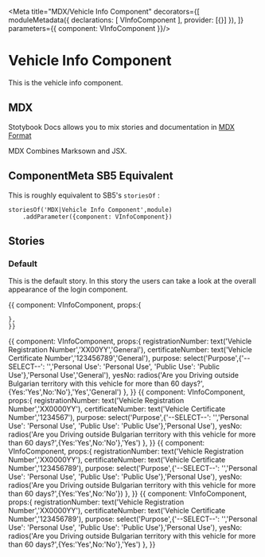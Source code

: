 
<Meta title="MDX/Vehicle Info Component" decorators={[
    moduleMetadata({
        declarations: [
            VInfoComponent
        ],
        provider: [{}]
    }),
]} parameters={{
    component: VInfoComponent
}}/>

# Vehicle Info Component 

This is the vehicle info component.

## MDX

Stotybook Docs allows you to mix stories and documentation in 
[MDX Format](https://mdxjs.com/)

MDX Combines Marksown and JSX.

## ComponentMeta SB5 Equivalent

This is roughly equivalent to SB5's `storiesOf` :

```
storiesOf('MDX|Vehicle Info Component',module)
    .addParameter({component: VInfoComponent})

```

## Stories

### Default

This is the default story. In this story the users can take a look at the overall
appearance of the login component.

<Preview>
  <Story name="Default">{{
    component: VInfoComponent,
    props:{
      
    },
    }}    
  </Story>
</Preview>

<Preview>
  <Story name="Wrong Vehicle Registration Number">{{
    component: VInfoComponent,
    props:{
      registrationNumber: text('Vehicle Registration Number','XX00YY','General'),
      certificateNumber: text('Vehicle Certificate Number','123456789','General'),
      purpose: select('Purpose',{'--SELECT--': '','Personal Use': 'Personal Use', 'Public Use': 'Public Use'},'Personal Use','General'),
      yesNo: radios('Are you Driving outside Bulgarian territory with this vehicle for more than 60 days?',{Yes:'Yes',No:'No'},'Yes','General')
    },
    }}    
  </Story>
</Preview>

<Preview>
  <Story name="Wrong Vehicle Certificate Number">{{
    component: VInfoComponent,
    props:{
      registrationNumber: text('Vehicle Registration Number','XX0000YY'),
      certificateNumber: text('Vehicle Certificate Number','1234567'),
      purpose: select('Purpose',{'--SELECT--': '','Personal Use': 'Personal Use', 'Public Use': 'Public Use'},'Personal Use'),
      yesNo: radios('Are you Driving outside Bulgarian territory with this vehicle for more than 60 days?',{Yes:'Yes',No:'No'},'Yes')
    },
    }}    
  </Story>
</Preview>

<Preview>
  <Story name="No information about outside travel">{{
    component: VInfoComponent,
    props:{
      registrationNumber: text('Vehicle Registration Number','XX0000YY'),
      certificateNumber: text('Vehicle Certificate Number','123456789'),
      purpose: select('Purpose',{'--SELECT--': '','Personal Use': 'Personal Use', 'Public Use': 'Public Use'},'Personal Use'),
      yesNo: radios('Are you Driving outside Bulgarian territory with this vehicle for more than 60 days?',{Yes:'Yes',No:'No'})
    },
    }}    
  </Story>
</Preview>

<Preview>
  <Story name="All information is correct">{{
    component: VInfoComponent,
    props:{
      registrationNumber: text('Vehicle Registration Number','XX0000YY'),
      certificateNumber: text('Vehicle Certificate Number','123456789'),
      purpose: select('Purpose',{'--SELECT--': '','Personal Use': 'Personal Use', 'Public Use': 'Public Use'},'Personal Use'),
      yesNo: radios('Are you Driving outside Bulgarian territory with this vehicle for more than 60 days?',{Yes:'Yes',No:'No'},'Yes')
    },
    }}    
  </Story>
</Preview>